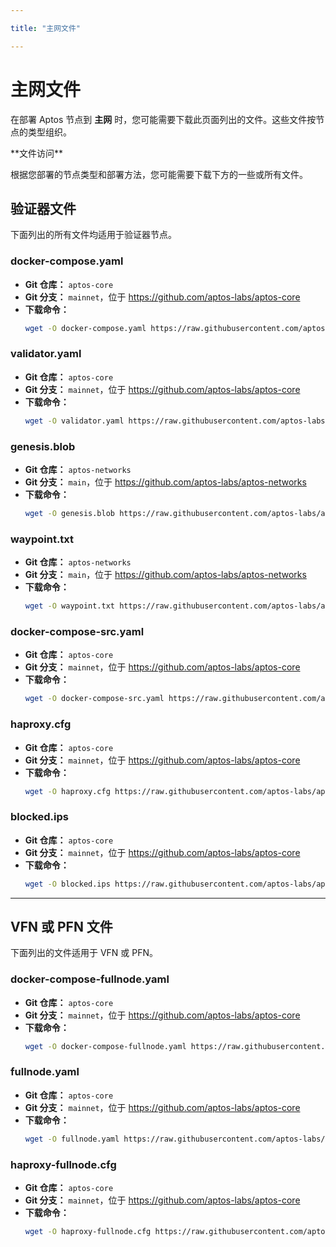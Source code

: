 ```yaml
---

title: "主网文件"

---
```



# 主网文件

在部署 Aptos 节点到 **主网** 时，您可能需要下载此页面列出的文件。这些文件按节点的类型组织。

<Callout type="info">
**文件访问**<br />

根据您部署的节点类型和部署方法，您可能需要下载下方的一些或所有文件。

</Callout>

## 验证器文件

下面列出的所有文件均适用于验证器节点。

### docker-compose.yaml

- **Git 仓库：** `aptos-core`
- **Git 分支：** `mainnet`，位于 https://github.com/aptos-labs/aptos-core
- **下载命令：**
  ```bash filename="Terminal"
  wget -O docker-compose.yaml https://raw.githubusercontent.com/aptos-labs/aptos-core/mainnet/docker/compose/aptos-node/docker-compose.yaml
  ```

### validator.yaml

- **Git 仓库：** `aptos-core`
- **Git 分支：** `mainnet`，位于 https://github.com/aptos-labs/aptos-core
- **下载命令：**
  ```bash filename="Terminal"
  wget -O validator.yaml https://raw.githubusercontent.com/aptos-labs/aptos-core/mainnet/docker/compose/aptos-node/validator.yaml
  ```

### genesis.blob

- **Git 仓库：** `aptos-networks`
- **Git 分支：** `main`，位于 https://github.com/aptos-labs/aptos-networks
- **下载命令：**
  ```bash filename="Terminal"
  wget -O genesis.blob https://raw.githubusercontent.com/aptos-labs/aptos-networks/main/mainnet/genesis.blob
  ```

### waypoint.txt

- **Git 仓库：** `aptos-networks`
- **Git 分支：** `main`，位于 https://github.com/aptos-labs/aptos-networks
- **下载命令：**
  ```bash filename="Terminal"
  wget -O waypoint.txt https://raw.githubusercontent.com/aptos-labs/aptos-networks/main/mainnet/waypoint.txt
  ```

### docker-compose-src.yaml

- **Git 仓库：** `aptos-core`
- **Git 分支：** `mainnet`，位于 https://github.com/aptos-labs/aptos-core
- **下载命令：**
  ```bash filename="Terminal"
  wget -O docker-compose-src.yaml https://raw.githubusercontent.com/aptos-labs/aptos-core/mainnet/docker/compose/aptos-node/docker-compose-src.yaml
  ```

### haproxy.cfg

- **Git 仓库：** `aptos-core`
- **Git 分支：** `mainnet`，位于 https://github.com/aptos-labs/aptos-core
- **下载命令：**
  ```bash filename="Terminal"
  wget -O haproxy.cfg https://raw.githubusercontent.com/aptos-labs/aptos-core/mainnet/docker/compose/aptos-node/haproxy.cfg
  ```

### blocked.ips

- **Git 仓库：** `aptos-core`
- **Git 分支：** `mainnet`，位于 https://github.com/aptos-labs/aptos-core
- **下载命令：**
  ```bash filename="Terminal"
  wget -O blocked.ips https://raw.githubusercontent.com/aptos-labs/aptos-core/mainnet/docker/compose/aptos-node/blocked.ips
  ```

---

## VFN 或 PFN 文件

下面列出的文件适用于 VFN 或 PFN。

### docker-compose-fullnode.yaml

- **Git 仓库：** `aptos-core`
- **Git 分支：** `mainnet`，位于 https://github.com/aptos-labs/aptos-core
- **下载命令：**
  ```bash filename="Terminal"
  wget -O docker-compose-fullnode.yaml https://raw.githubusercontent.com/aptos-labs/aptos-core/mainnet/docker/compose/aptos-node/docker-compose-fullnode.yaml
  ```

### fullnode.yaml

- **Git 仓库：** `aptos-core`
- **Git 分支：** `mainnet`，位于 https://github.com/aptos-labs/aptos-core
- **下载命令：**
  ```bash filename="Terminal"
  wget -O fullnode.yaml https://raw.githubusercontent.com/aptos-labs/aptos-core/mainnet/docker/compose/aptos-node/fullnode.yaml
  ```

### haproxy-fullnode.cfg

- **Git 仓库：** `aptos-core`
- **Git 分支：** `mainnet`，位于 https://github.com/aptos-labs/aptos-core
- **下载命令：**
  ```bash filename="Terminal"
  wget -O haproxy-fullnode.cfg https://raw.githubusercontent.com/aptos-labs/aptos-core/mainnet/docker/compose/aptos-node/haproxy-fullnode.cfg
  ```
